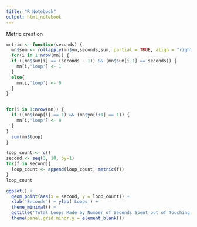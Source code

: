 ```yaml
---
title: "R Notebook"
output: html_notebook
---
```


Metric creation

```r
metric <- function(seconds) {
  mn$sum <- rollapply(mn$yn,seconds,sum, partial = TRUE, align = "right")
  for(i in 1:nrow(mn)) {
  if ((mn$sum[i] == (seconds - 1)) && (mn$sum[i-1] == seconds)) {
    mn[i,'loop'] <- 1
  }
  else{
    mn[i,'loop'] <- 0 
  }
}


for(i in 1:nrow(mn)) {
  if ((mn$loop[i] == 1) && (mn$yn[i+1] == 1)) {
    mn[i,'loop'] <- 0
  }
}
  sum(mn$loop)
}
```

```r
loop_count <- c()
second <- seq(3, 10, by=1)
for(f in second){
  loop_count <- append(loop_count, metric(f))
}
loop_count
```


```r
ggplot() +
  geom_point(aes(x = second, y = loop_count)) +
  xlab('Seconds') + ylab('Loops') +
  theme_minimal() +
  ggtitle('Total Loops Made by Number of Seconds Spent out of Touching Distance') +
  theme(panel.grid.minor.y = element_blank())
```

